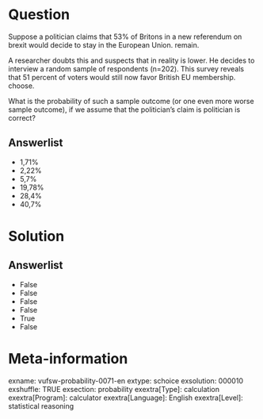 Question
========
Suppose a politician claims that 53% of Britons in a new referendum on brexit would decide to stay in the European Union. remain.  
  
A researcher doubts this and suspects that in reality is lower. He decides to interview a random sample of respondents (n=202). This survey reveals that 51 percent of voters would still now favor British EU membership. choose.  
  
What is the probability of such a sample outcome (or one even more worse sample outcome), if we assume that the politician's claim is politician is correct?

Answerlist
----------
* 1,71%
* 2,22%
* 5,7%
* 19,78%
* 28,4%
* 40,7%

Solution
========

Answerlist
----------
* False
* False
* False
* False
* True
* False

Meta-information
================
exname: vufsw-probability-0071-en
extype: schoice
exsolution: 000010
exshuffle: TRUE
exsection: probability
exextra[Type]: calculation
exextra[Program]: calculator
exextra[Language]: English
exextra[Level]: statistical reasoning

